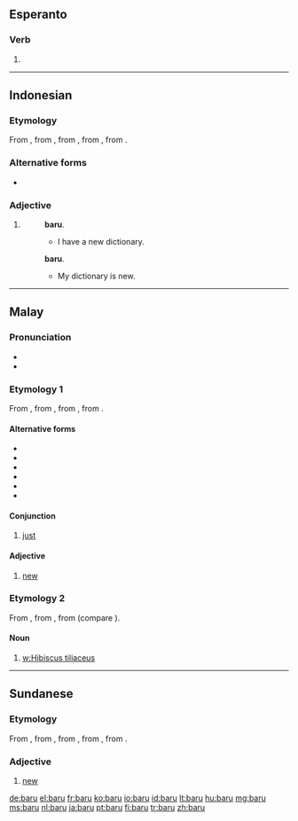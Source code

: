 ==Esperanto==

===Verb===
{{head|eo}}

# {{eo-form of|bar|u}}

----

==Indonesian==

===Etymology===
From {{etyl|ms|id}} {{term|baru|lang=ms}}, from {{etyl|poz-mly-pro|id}} {{recons|baharu|lang=poz-mly-pro}}, from {{etyl|pqw-pro|id}} {{recons|(ma-)baqəʀu|lang=pqw-pro}}, from {{etyl|poz-pro|id}} {{recons|(ma-)baqəʀu|lang=poz-pro}}, from {{etyl|map-pro|id}} {{recons|(ma-)baqəʀuh|lang=map-pro}}.

===Alternative forms===
* {{l|id|baharu}}

===Adjective===
{{head|id|}}

# {{alternative form of|{{l|id|baharu}}|lang=id}}
#: {{l|id|saya|Saya}} {{l|id|punya}} {{l|id|kamus}} '''baru'''.
#:* I have a new dictionary.
#: {{l|id|kamus|Kamus}} {{l|id|saya}} {{l|id|adalah}} '''baru'''.
#:* My dictionary is new.

----

==Malay==

===Pronunciation===
* {{IPA|/baru/|lang=ms}}
* {{rhymes|aru|ru|u|lang=ms}}

===Etymology 1===
From {{etyl|poz-mly-pro|ms}} {{recons|baharu|lang=poz-mly-pro}}, from {{etyl|pqw-pro|ms}} {{recons|(ma-)baqəʀu|lang=pqw-pro}}, from {{etyl|poz-pro|ms}} {{recons|(ma-)baqəʀu|lang=poz-pro}}, from {{etyl|map-pro|ms}} {{recons|(ma-)baqəʀuh|lang=map-pro}}.

====Alternative forms====
* {{l|ms|baharu}}
* {{l|ms|bahru}}
* {{l|ms|bharu}}
* {{l|ms|بهارو|sc=Arab}}
* {{l|ms|بارو|sc=Arab}}
* {{l|ms|بهرو|sc=Arab}}

====Conjunction====
{{head|ms|conjunction}}

# [[just]] {{gloss|recently}}

====Adjective====
{{head|ms||Jawi spelling|'''{{l|ms|بارو|sc=Arab}}'''}}

# [[new]] {{gloss|recently made or created}}

===Etymology 2===
From {{etyl|poz-mly-pro|ms}} {{recons|baru|lang=poz-mly-pro}}, from {{etyl|pqw-pro|ms}} {{recons|baʀu|lang=pqw-pro}}, from {{etyl|poz-pro|ms}} {{recons|baʀu|lang=poz-pro}} (compare {{etyl|haw|-}} {{term|hau|lang=haw}}).

====Noun====
{{head|ms|noun}}

# [[w:Hibiscus tiliaceus]]

----

==Sundanese==

===Etymology===
From {{etyl|ms|su}} {{term|baharu|lang=ms}}, from {{etyl|poz-mly-pro|su}} {{recons|baharu|lang=poz-mly-pro}}, from {{etyl|pqw-pro|su}} {{recons|(ma-)baqəʀu|lang=pqw-pro}}, from {{etyl|poz-pro|su}} {{recons|(ma-)baqəʀu|lang=poz-pro}}, from {{etyl|map-pro|su}} {{recons|(ma-)baqəʀuh|lang=map-pro}}.

===Adjective===
{{head|su|adjective}}

# [[new]] {{gloss|recently made or created}}

[[de:baru]]
[[el:baru]]
[[fr:baru]]
[[ko:baru]]
[[io:baru]]
[[id:baru]]
[[lt:baru]]
[[hu:baru]]
[[mg:baru]]
[[ms:baru]]
[[nl:baru]]
[[ja:baru]]
[[pt:baru]]
[[fi:baru]]
[[tr:baru]]
[[zh:baru]]